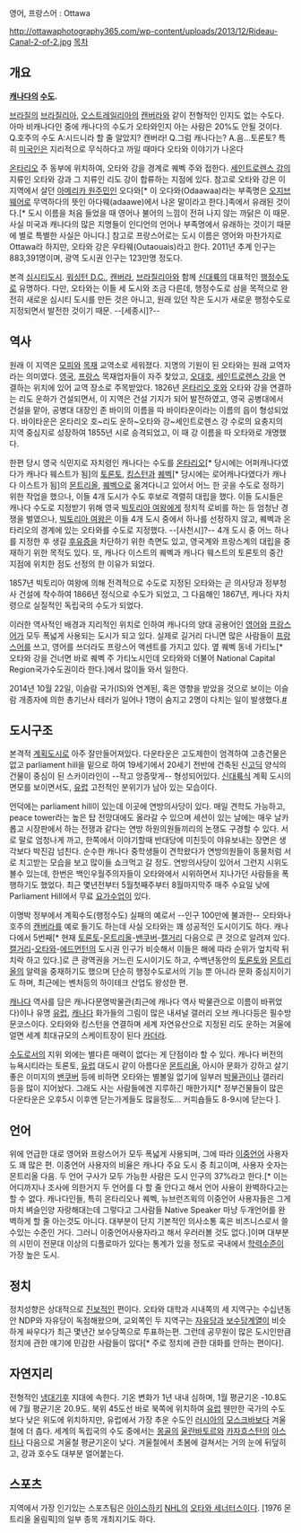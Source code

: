 영어, 프랑스어 : Ottawa

http://ottawaphotography365.com/wp-content/uploads/2013/12/Rideau-Canal-2-of-2.jpg
[[목차]]
== 개요 ==
'''[[캐나다]]의 [[수도]].'''

[[브라질]]의 [[브라질리아]], [[오스트레일리아]]의 [[캔버라]]와 같이 전형적인 인지도 없는 수도다. 아마 비캐나다인 중에 캐나다의 수도가 오타와인지 아는 사람은 20%도 안될 것이다. Q.호주의 수도 A:시드니라 할 줄 알았지? 캔버라! Q.그럼 캐나다는? A.음...토론토? 특히 [[미국인]]은 지리적으로 무식하다고 까일 때마다 오타와 이야기가 나온다

[[온타리오]] 주 동부에 위치하여, 오타와 강을 경계로 퀘벡 주와 접한다. [[세인트로렌스 강]]의 지류인 오타와 강과 그 지류인 리도 강이 합류하는 지점에 있다. 참고로 오타와 강은 이 지역에서 살던 [[아메리카 원주민]]인 오다와[* 이 오다와(Odaawaa)라는 부족명은 [[오지브웨어]]로 무역하다의 뜻인 아다웨(adaawe)에서 나온 말이라고 한다.]족에서 유래된 것이다.[* 도시 이름을 처음 들었을 때 영어나 불어의 느낌이 전혀 나지 않는 까닭은 이 때문. 사실 미국과 캐나다의 많은 지명들이 인디언의 언어나 부족명에서 유래하는 것이기 때문에 별로 특별한 사실은 아니다.] 참고로 프랑스어로는 도시 이름은 영어와 마찬가지로 Ottawa라 하지만, 오타와 강은 우타웨(Outaouais)라고 한다. 2011년 추계 인구는 883,391명이며, 광역 도시권 인구는 123만명 정도다. 

본격 [[심시티]]도시. [[워싱턴 D.C.]], [[캔버라]], [[브라질리아]]와 함께 [[신대륙]]의 대표적인 [[행정수도]]로 유명하다. 다만, 오타와는 이들 세 도시와 조금 다른데, 행정수도로 삼을 목적으로 완전히 새로운 심시티 도시를 만든 것은 아니고, 원래 있던 작은 도시가 새로운 행정수도로 지정되면서 발전한 것이기 때문. --[세종시]?--

== 역사 ==
원래 이 지역은 [[모피]]와 [[목재]] 교역소로 세워졌다. 지명의 기원이 된 오타와는 원래 교역자라는 의미였다. [[영국]], [[프랑스]] 목재업자들이 자주 찾았고, [[오대호]], [[세인트로렌스 강]]을 연결하는 위치에 있어 교역 장소로 주목받았다. 1826년 [[온타리오 호]]와 오타와 강을 연결하는 리도 운하가 건설되면서, 이 지역은 건설 기지가 되어 발전하였고, 영국 공병대에서 건설을 맡아, 공병대 대장인 존 바이의 이름을 따 바이타운이라는 이름의 읍이 형성되었다. 바이타운은 온타리오 호~리도 운하~오타와 강~세인트로렌스 강 수로의 요충지의 지역 중심지로 성장하여 1855년 시로 승격되었고, 이 때 강 이름을 따 오타와로 개명했다. 

한편 당시 영국 식민지로 자치령인 캐나다는 수도를 [[온타리오]][* 당시에는 어퍼캐나다였다가 캐나다 웨스트가 됨]의 [[토론토]], [[킹스턴]]과 [[퀘벡]][* 당시에는 로어캐나다였다가 캐나다 이스트가 됨]의 [[몬트리올]], [[퀘벡]]으로 옮겨다니고 있어서 어느 한 곳을 수도로 정하기 위한 작업을 했으나, 이들 4개 도시가 수도 후보로 격렬히 대립을 했다. 이들 도시들은 캐나다 수도로 지정받기 위해 영국 [[빅토리아 여왕]]에게 정치적 로비를 하는 등 엄청난 경쟁을 벌였으나, [[빅토리아 여왕]]은 이들 4개 도시 중에서 하나를 선정하지 않고, 퀘벡과 온타리오의 경계에 있는 오타와를 수도로 지정했다. --[사천시]?-- 4개 도시 중 어느 하나를 지정한 후 생길 [[후유증]]을 차단하기 위한 측면도 있고, 영국계와 프랑스계의 대립을 중재하기 위한 목적도 있다. 또, 캐나다 이스트의 퀘벡과 캐나다 웨스트의 토론토의 중간 지점에 위치한 점도 선정의 한 이유가 되었다.

1857년 빅토리아 여왕에 의해 전격적으로 수도로 지정된 오타와는 곧 의사당과 정부청사 건설에 착수하여 1866년 정식으로 수도가 되었고, 그 다음해인 1867년, 캐나다 자치령으로 실질적인 독립국의 수도가 되었다. 

이러한 역사적인 배경과 지리적인 위치로 인하여 캐나다의 양대 공용어인 [[영어]]와 [[프랑스어]]가 모두 폭넓게 사용되는 도시가 되고 있다. 실제로 길거리 다니면 많은 사람들이 [[프랑스어]]를 쓰고, 영어를 쓰더라도 프랑스어 액센트를 가지고 있다. 옆 퀘벡 동네 가티노[* 오타와 강을 건너면 바로 퀘벡 주 가티노시인데 오타와와 더불어 National Capital Region국가수도권이라 한다.]에서 많이들 와서 일한다.

2014년 10월 22일, 이슬람 국가(IS)와 연계된, 혹은 영향을 받았을 것으로 보이는 이슬람 개종자에 의한 총기난사 테러가 일어나 1명이 숨지고 2명이 다치는 일이 발생했다.[http://news.naver.com/main/read.nhn?mode=LSD&mid=shm&sid1=104&oid=001&aid=0007202701 #]
== 도시구조 ==
본격적 [[계획도시]]로 아주 잘만들어져있다. 다운타운은 고도제한이 엄격하여 고층건물은 없고 parliament hill을 밑으로 하여  19세기에서 20세기 전반에 건축된 신[[고딕]] 양식의 건물이 중심이 된 스카이라인이 --작고 앙증맞게-- 형성되어있다. [[신대륙]]식 계획 도시의 면모를 보이면서도, [[유럽]] 고전적인 분위기가 남아 있는 모습이다. 

언덕에는 parliament hill이 있는데 이곳에 연방의사당이 있다. 매일 견학도 가능하고, peace tower라는 높은 탑 전망대에도 올라갈 수 있으며 세션이 있는 날에는 매우 날카롭고 시장판에서 하는 전쟁과 같다는 연방 하원의원들끼리의 논쟁도 구경할 수 있다. 서로 말로 엄청나게 까고, 한쪽에서 이야기할때 반대당에 미친듯이 야유보내는 장면은 생각보다 박진감 넘친다. 순수한 캐나다 중학생들이 견학왔다가 연방의원들이 동물처럼 서로 치고받는 모습을 보고 많이들 쇼크먹고 갈 정도. 연방의사당이 있어서 그런지 시위도 볼수 있는데, 한번은 백인우월주의자들이 오타와에서 시위하면서 지나가던 사람들을 폭행하기도 했었다. 최근 몇년전부터 5월첫째주부터 8월마지막주 매주 수요일 낮에 Parliament Hill에서 무료 [[요가]]수업이 있다. 

이명박 정부에서 계획수도(행정수도) 실패의 예로서 --인구 100만에 불과한-- 오타와나 호주의 [[캔버라]]를 예로 들기도 하는데 사실 오타와는 꽤 성공적인 도시이기도 하다. 캐나다에서 5번째[* 현재 [[토론토]]-[[몬트리올]]-[[밴쿠버]]-[[캘거리]] 다음으로 큰 것으로 알려져 있다. [[캘거리]]-[[오타와]]-[[에드먼턴]]의 도시권 인구가 비슷해서 이들은 해에 따라 순위가 엎치락 뒤치락 하고 있다.]로 큰 광역권을 거느린 도시이기도 하고, 수백년동안의 [[토론토]]와 [[몬트리올]]의 알력을 중재하기도 했으며 단순히 행정수도로서의 기능 뿐 아니라 문화 중심지이기도 하며, 최근에는 벤처등의 하이테크 산업도 왕성한 편. 

[[캐나다]] 역사를 담은 캐나다문명박물관(최근에 캐나다 역사 박물관으로 이름이 바뀌었다)이나 유명 [[유럽]], [[캐나다]] 화가들의 그림이 많은 내셔널 갤러리 오브 캐나다등은 필수방문코스이다. 오타와와 킹스턴을 연결하며 세계 자연유산으로 지정된 리도 운하는 겨울에 얼면 세계 최대규모의 스케이트장이 된다 [[카더라]].

[[수도]]로서의 지위 외에는 별다른 매력이 없다는 게 단점이라 할 수 있다. 캐나다 버전의 뉴욕시티라는 토론토, [[유럽]] 대도시 같이 아름다운 [[몬트리올]], 아시아 문화가 강하고 살기좋은 이미지의 [[밴쿠버]] 등에 비하면 오타와는 별볼일 없기에 일부러 [[박물관]]이나 갤러리 등을 많이 지어놨다. 그래도 사는 사람들에겐 지루하긴 매한가지[* 정부건물들이 많은 다운타운은 오후5시 이후엔 닫는가게들도 많을정도... 커피숍들도 8-9시에 닫는다 ].

== 언어 ==
위에 언급한 대로 영어와 프랑스어가 모두 폭넓게 사용되며, 그에 따라 [[이중언어]] 사용자도 꽤 많은 편. 이중언어 사용자의 비율은 캐나다 주요 도시 중 최고이며, 사용자 숫자는 몬트리올 다음. 두 언어 구사가 모두 가능한 사람은 도시 인구의 37%라고 한다.[* 이는 어디까지나 조사에 의한거지 두 언어를 다 할 줄 안다고 해서 언어 사용이 완벽하다고는 할 수 없다. 캐나다인들, 특히 온타리오나 퀘벡, 뉴브런즈윅의 이중언어 사용자들은 그게 마치 벼슬인양 자랑해대는데 그렇다고 그사람들 Native Speaker 마냥 두개언어를 완벽하게 할 줄 아는것도 아니다. 대부분이 단지 기본적인 의사소통 혹은 비즈니스로서 쓸 수있는 수준인 거다. 그러니 이중언어사용자라고 해서 우러러볼 것도 없다.]이며 대부분의 시민이 전문대 이상의 디플로마가 있다는 통계가 있을 정도로 국내에서 [[학력]]수준이 가장 높은 도시.

== 정치 ==
정치성향은 상대적으로 [[진보]]적인 편이다. 오타와 대학과 시내쪽의 세 지역구는 수십년동안 NDP와 자유당이 독점해왔으며, 교외쪽인 두 지역구는 [[자유당]]과 [[보수당]]계열이 비슷하게 싸우다가 최근 몇년간 보수당쪽으로 투표하는편. 그런데 공무원이 많은 도시인만큼 정치에 관한 얘기에 민감한 사람들이 많다[* 주로 정치에 관한 대화를 안하는 편이다].   

== 자연지리 ==
전형적인 [[냉대기후]] 지대에 속한다. 기온 변화가 1년 내내 심하며, 1월 평균기온 -10.8도에 7월 평균기온 20.9도. 북위 45도선 바로 북쪽에 위치하여 [[유럽]] 웬만한 국가의 수도보다 낮은 위도에 위치하지만, 유럽에서 가장 추운 수도인 [[러시아]]의 [[모스크바]]보다 겨울철에 더 춥다. 세계의 독립국의 수도 중에서는 [[몽골]]의 [[울란바토르]]와 [[카자흐스탄]]의 [[아스타나]] 다음으로 겨울철 평균기온이 낮다. 겨울철에서 초봄에 걸쳐서는 거의 눈에 뒤덮히고, 강과 호수도 대부분 얼어붙는다. 

== 스포츠 ==
지역에서 가장 인기있는 스포츠팀은 [[아이스하키]] [[NHL]]의 [[오타와 세너터스]]이다. [1976 몬트리올 올림픽]의 일부 종목 개최지기도 하다.
